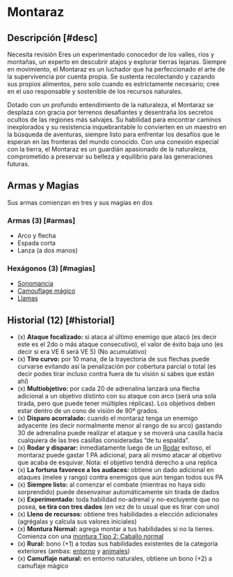 
# Montaraz

<Bleed>
  <Screenshot src={archerPic} alt="placeholder" full />
</Bleed>

## Descripción [#desc]

<Callout type="warning" emoji="🔎">
  Necesita revisión
</Callout>
Eres un experimentado conocedor de los valles, ríos y montañas, un experto en descubrir
atajos y explorar tierras lejanas. Siempre en movimiento, el Montaraz es un luchador
que ha perfeccionado el arte de la supervivencia por cuenta propia. Se sustenta recolectando
y cazando sus propios alimentos, pero solo cuando es estrictamente necesario; cree
en el uso responsable y sostenible de los recursos naturales.

Dotado con un profundo entendimiento de la naturaleza, el Montaraz se desplaza con gracia por terrenos desafiantes y desentraña los secretos ocultos de las regiones más salvajes. Su habilidad para encontrar caminos inexplorados y su resistencia inquebrantable lo convierten en un maestro en la búsqueda de aventuras, siempre listo para enfrentar los desafíos que le esperan en las fronteras del mundo conocido. Con una conexión especial con la tierra, el Montaraz es un guardián apasionado de la naturaleza, comprometido a preservar su belleza y equilibrio para las generaciones futuras.

## Armas y Magias

Sus armas comienzan en tres y sus magias en dos

### Armas (3) [#armas]

- Arco y flecha
- Espada corta
- Lanza (a dos manos)

### Hexágonos (3) [#magias]

- [Sonomancia](/docs/list-hexagons/e02)
- [Camouflage mágico](/docs/list-hexagons/e07L1)
- [Llamas](/docs/list-hexagons/e01L1)

## Historial (12) [#historial]

- (x) **Ataque focalizado:** <Pill type="p"/> si ataca al último enemigo que atacó (es decir este es el 2do o más ataque consecutivo), el valor de éxito baja uno (es decir si era VE 6 será VE 5) (No acumulativo)
- (x) **Tiro curvo:** <Pill type="s"/><Pill type="u"/> por 10 mana, de la trayectoria de sus flechas puede curvarse evitando así la penalización por cobertura parcial o total (es decir podes tirar incluso contra fuera de tu visión si sabes que están ahí)
- (x) **Multiobjetivo:** <Pill type="s"/> por cada 20 de adrenalina lanzará una flecha adicional a un objetivo distinto con su ataque con arco (será una sola tirada, pero que puede tener múltiples réplicas). Los objetivos deben estar dentro de un cono de visión de 90º grados.
- (x) **Disparo acorralado:** <Pill type="s"/> cuando el montaraz tenga un enemigo adyacente (es decir normalmente menor al rango de su arco) gastando 30 de adrenalina puede realizar el ataque y se moverá una casilla hacia cualquiera de las tres casillas consideradas “de tu espalda”.
- (x) **Rodar y disparar:** <Pill type="s"/> inmediatamente luego de un [Rodar](/docs/ruling-combat/05#5-5) exitoso, el montaraz puede gastar 1 PA adicional, para alí mismo atacar al objetivo que acaba de esquivar. Nota: el objetivo tendrá derecho a una replica
- (x) **La fortuna favorece a los audaces:** <Pill type="p"/> obtiene un dado adicional en ataques (melee y rango) contra enemigos que aún tengan todos sus PA
- (x) **Siempre listo:** <Pill type="c"/> al comenzar el combate (mientras no haya sido sorprendido) puede desenvainar automáticamente sin tirada de dados
- (x) **Experimentado:** <Pill type="p"/><Pill type="u"/> toda habilidad no-adrenal y no-excluyente que no posea, **se tira con tres dados** (en vez de lo usual que es tirar con uno)
- (x) **Lleno de recursos:** obtiene tres habilidades a elección adicionales (agrégalas y calcula sus valores iniciales)
- (x) **Montura Normal:** <Pill type="u"/> agrega montar a tus habilidades si no la tienes. Comienza con una [montura Tipo 2: Caballo normal](/docs/list-annex/mounts)
- (x) **Rural:** bono (+1) a todas sus habilidades existentes de la categoría exteriores (ambas: [entorno](/docs/list-skills/individual#cat-ext-entorno) y [animales](/docs/list-skills/individual#cat-ext-animales))
- (x) **Camuflaje natural:** <Pill type="c"/><Pill type="u"/> en entorno naturales, obtiene un bono (+2) a camuflaje mágico
